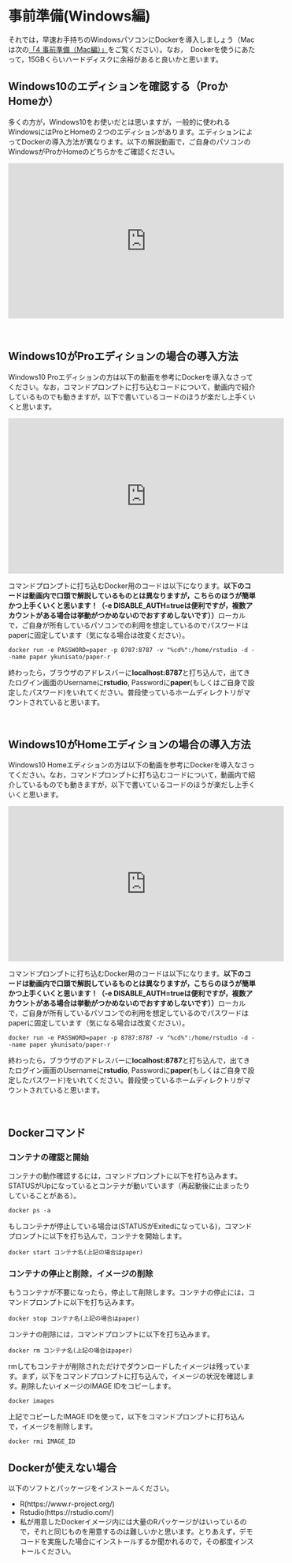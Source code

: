 # 事前準備(Windows編)

それでは，早速お手持ちのWindowsパソコンにDockerを導入しましょう（Macは次の[「4 事前準備（Mac編）」](https://ykunisato.github.io/jpa2020-tws-002/04.html)をご覧ください）。なお，　Dockerを使うにあたって，15GBくらいハードディスクに余裕があると良いかと思います。


## Windows10のエディションを確認する（ProかHomeか）

多くの方が，Windows10をお使いだとは思いますが，一般的に使われるWindowsにはProとHomeの２つのエディションがあります。エディションによってDockerの導入方法が異なります。以下の解説動画で，ご自身のパソコンのWindowsがProかHomeのどちらかをご確認ください。

<iframe width="560" height="315" src="https://www.youtube.com/embed/qw5iVL8Zhek" frameborder="0" allow="accelerometer; autoplay; clipboard-write; encrypted-media; gyroscope; picture-in-picture" allowfullscreen></iframe>

<br />

## Windows10がProエディションの場合の導入方法

Windows10 Proエディションの方は以下の動画を参考にDockerを導入なさってください。なお，コマンドプロンプトに打ち込むコードについて，動画内で紹介しているものでも動きますが，以下で書いているコードのほうが楽だし上手くいくと思います。

<iframe width="560" height="315" src="https://www.youtube.com/embed/aStsqv2DpF4" frameborder="0" allow="accelerometer; autoplay; clipboard-write; encrypted-media; gyroscope; picture-in-picture" allowfullscreen></iframe>

コマンドプロンプトに打ち込むDocker用のコードは以下になります。**以下のコードは動画内で口頭で解説しているものとは異なりますが，こちらのほうが簡単かつ上手くいくと思います！（-e DISABLE_AUTH=trueは便利ですが，複数アカウントがある場合は挙動がつかめないのでおすすめしないです））**ローカルで，ご自身が所有しているパソコンでの利用を想定しているのでパスワードはpaperに固定しています（気になる場合は改変ください）。

```
docker run -e PASSWORD=paper -p 8787:8787 -v "%cd%":/home/rstudio -d --name paper ykunisato/paper-r
```

終わったら，ブラウザのアドレスバーに**localhost:8787**と打ち込んで，出てきたログイン画面のUsernameに**rstudio**, Passwordに**paper**(もしくはご自身で設定したパスワード)をいれてください。普段使っているホームディレクトリがマウントされていると思います。

<br />

## Windows10がHomeエディションの場合の導入方法

Windows10 Homeエディションの方は以下の動画を参考にDockerを導入なさってください。なお，コマンドプロンプトに打ち込むコードについて，動画内で紹介しているものでも動きますが，以下で書いているコードのほうが楽だし上手くいくと思います。

<iframe width="560" height="315" src="https://www.youtube.com/embed/wLEZcc4erlc" frameborder="0" allow="accelerometer; autoplay; clipboard-write; encrypted-media; gyroscope; picture-in-picture" allowfullscreen></iframe>

コマンドプロンプトに打ち込むDocker用のコードは以下になります。**以下のコードは動画内で口頭で解説しているものとは異なりますが，こちらのほうが簡単かつ上手くいくと思います！（-e DISABLE_AUTH=trueは便利ですが，複数アカウントがある場合は挙動がつかめないのでおすすめしないです））**ローカルで，ご自身が所有しているパソコンでの利用を想定しているのでパスワードはpaperに固定しています（気になる場合は改変ください）。

```
docker run -e PASSWORD=paper -p 8787:8787 -v "%cd%":/home/rstudio -d --name paper ykunisato/paper-r
```

終わったら，ブラウザのアドレスバーに**localhost:8787**と打ち込んで，出てきたログイン画面のUsernameに**rstudio**, Passwordに**paper**(もしくはご自身で設定したパスワード)をいれてください。普段使っているホームディレクトリがマウントされていると思います。

<br />

## Dockerコマンド

### コンテナの確認と開始

コンテナの動作確認するには，コマンドプロンプトに以下を打ち込みます。STATUSがUpになっているとコンテナが動いています（再起動後に止まったりしていることがある）。

```
docker ps -a
```

もしコンテナが停止している場合は(STATUSがExitedになっている)，コマンドプロンプトに以下を打ち込んで，コンテナを開始します。

```
docker start コンテナ名(上記の場合はpaper)
```

### コンテナの停止と削除，イメージの削除

もうコンテナが不要になったら，停止して削除します。コンテナの停止には，コマンドプロンプトに以下を打ち込みます。

```
docker stop コンテナ名(上記の場合はpaper)
```

コンテナの削除には，コマンドプロンプトに以下を打ち込みます。

```
docker rm コンテナ名(上記の場合はpaper)
```

rmしてもコンテナが削除されただけでダウンロードしたイメージは残っています。まず，以下をコマンドプロンプトに打ち込んで，イメージの状況を確認します。削除したいイメージのIMAGE IDをコピーします。

```
docker images
```

上記でコピーしたIMAGE IDを使って，以下をコマンドプロンプトに打ち込んで，イメージを削除します。

```
docker rmi IMAGE_ID
```

## Dockerが使えない場合

以下のソフトとパッケージをインストールください。

- R(https://www.r-project.org/)
- Rstudio(https://rstudio.com/)
- 私が用意したDockerイメージ内には大量のRパッケージがはいっているので，それと同じものを用意するのは難しいかと思います。とりあえず，デモコードを実施した場合にインストールするか聞かれるので，その都度インストールください。

